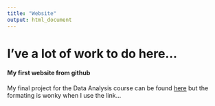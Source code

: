 ```yaml
---
title: "Website"
output: html_document
---
```



# I've a lot of work to do here...
#### My first website from github

My final project for the Data Analysis course can be found [here](file:///Users/JacobJames/Desktop/Joedidley.github.io/COVID-19.html)
but the formating is wonky when I use the link...